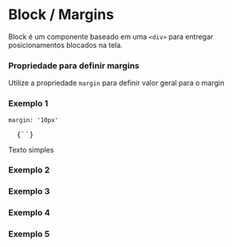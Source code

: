 

<Meta title="Block / Margins" />

# Block / Margins

<Space size={3} />

Block é um componente baseado em uma `<div>` para entregar posicionamentos blocados na tela.

<Space size={6} />

### Propriedade para definir margins

<Space size={3} />

Utilize a propriedade `margin` para definir valor geral para o margin

<Space size={6} />

### Exemplo 1

`margin: '10px'`

<pre>
  <CodeBlock>{`<Block margin='10px'></Block>`}</CodeBlock>
</pre>

<Space size={3} />

<ThemeProvider theme={theme}>
  <Block 
    bgColor='primary2'
    fontColor='white'
    margin='10px'>
    Texto simples
  </Block>
</ThemeProvider>

<Space size={6} />

### Exemplo 2

<Space size={6} />

### Exemplo 3

<Space size={6} />

### Exemplo 4

<Space size={6} />

### Exemplo 5